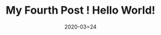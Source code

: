 ---
title: My Fourth Post ! Hello World!
slug: my-fourth-post
date: 2020-03=24
featureImage: tokyo4.jpg
excerpt: I'm baby brunch portland mlkshk 8-bit heirloom post-ironic, lomo fanny pack XOXO readymade...
---